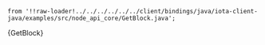     from '!!raw-loader!../../../../../../client/bindings/java/iota-client-java/examples/src/node_api_core/GetBlock.java';

<CodeBlock className="language-java">
    {GetBlock}
</CodeBlock>